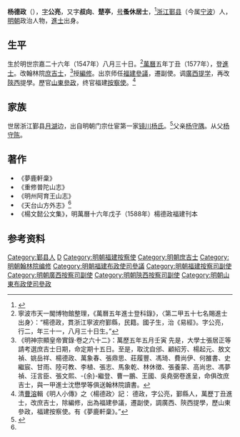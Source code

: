 '''杨德政'''（{{bd|1547年||？}}），[[表字|字]]'''公亮'''，又字'''叔向'''、'''楚亭'''，[[号|号]]'''蚤休居士'''，<ref name="yang">{{cite web |url=http://authority.ddbc.edu.tw/person/index.php?fromInner=A007699 |title=楊德政 |publisher=人名規範資料庫 |access-date=2015-10-27 |archive-url=https://web.archive.org/web/20160325163725/http://authority.ddbc.edu.tw/person/index.php?fromInner=A007699 |archive-date=2016-03-25 |dead-url=yes }}</ref>[[浙江|浙江]][[鄞县|鄞县]]（今属[[宁波|宁波]]）人，[[明朝|明朝]]政治人物，[[進士|進士]]出身。

==生平==
生於明世宗嘉二十六年（1547年）八月三十日。<ref>寧波市天一閣博物館整理，《萬曆五年進士登科錄》，〈第二甲五十七名賜進士出身〉：“楊德政，貫浙江寧波府鄞縣，民籍。國子生，治《易經》。字公亮，行二，年三十一，八月三十日生。”</ref>[[萬曆|萬曆]]五年丁丑（1577年），登[[進士|進士]]。改翰林院[[庶吉士|庶吉士]]，<ref>《明神宗顯皇帝實錄·卷之六十二》：萬歷五年五月壬寅 先是，大學士張居正等請考選庶吉士日期，命定期十五日。至是，取沈自邠、顧紹芳、楊起元、敖文禎、姚岳祥、楊德政、萬象春、張鼎思、莊履豐、馮琦、費尚伊、何雒書、史繼宸、甘雨、陸可教、李植、張志、馬象乾、林休徵、張養蒙、高尚忠、馮夢禎、汪言臣、張文熙、-{余}-繼登、曹一鵬、王國、吳堯弼卷進呈，命俱改庶吉士，與一甲進士沈懋學等俱送翰林院讀書。</ref>授[[編修|編修]]。出京师任[[福建|福建]][[參議|參議]]，遷副使。调[[廣西|廣西]][[提学|提学]]，再改[[陝西|陝西]]提學。歷官[[山東|山東]][[參政|參政]]，终官福建[[按察使|按察使]]。<ref>清[[曹溶|曹溶]]輯《明人小傳》之〈楊德政〉記：
德政，字公亮，鄞縣人，萬歷丁丑進士，改庶吉士，除編修，出為福建參議，遷副使，調廣西、陝西提學，歷山東參政，福建按察使。有《夢鹿軒稾》。”</ref>

== 家族 ==
世居浙江鄞县[[月湖|月湖]]边，出自明朝门宗仕宦第一家[[镜川杨氏|镜川杨氏]]。<ref>{{cite web |url=http://cmspub.cnnb.com.cn/xwzxzt/system/2015/03/20/010159312.shtml |title=浙东运河带来两岸文化繁荣景象 |publisher=中国宁波网 |date=2015年3月20日 }}{{Dead link|date=2019年6月 |bot=InternetArchiveBot |fix-attempted=yes }}</ref>父亲[[杨守隅|杨守隅]]。从父[[杨守陈|杨守陈]]。

==著作==
* 《夢鹿軒稾》 
* 《重修普陀山志》
* 《明州阿育王山志》
* 《天台山方外志》<ref name="yang"/>
* 《楊文懿公文集》，明萬曆十六年戊子（1588年）楊德政福建刊本

== 参考资料 ==
{{reflist|2}}

{{萬曆五年丁丑科殿試金榜}}

{{Authority control}}

{{DEFAULTSORT:Yang楊}}
[[Category:鄞县人|Category:鄞县人]]
[[Category:鄞县杨氏|D]]
[[Category:明朝福建按察使|Category:明朝福建按察使]]
[[Category:明朝庶吉士|Category:明朝庶吉士]]
[[Category:明朝翰林院编修|Category:明朝翰林院编修]]
[[Category:明朝福建布政使司參議|Category:明朝福建布政使司參議]]
[[Category:明朝福建按察司副使|Category:明朝福建按察司副使]]
[[Category:明朝廣西按察司副使|Category:明朝廣西按察司副使]]
[[Category:明朝陝西按察司副使|Category:明朝陝西按察司副使]]
[[Category:明朝山東布政使司參政|Category:明朝山東布政使司參政]]
